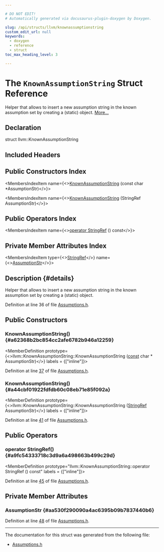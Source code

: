 ```yaml
---

# DO NOT EDIT!
# Automatically generated via docusaurus-plugin-doxygen by Doxygen.

slug: /api/structs/llvm/knownassumptionstring
custom_edit_url: null
keywords:
  - doxygen
  - reference
  - struct
toc_max_heading_level: 3

---
```





# The `KnownAssumptionString` Struct Reference

<DoxygenPage pluginConfig={pluginConfig}>

Helper that allows to insert a new assumption string in the known assumption set by creating a (static) object. <a href="#details">More...</a>

## Declaration

<CodeBlock>struct llvm::KnownAssumptionString</CodeBlock>

## Included Headers

<IncludesList>
<IncludesListItem
  filePath="llvm/IR/Assumptions.h"
  permalink="/docs/api/files/include/include/llvm/include/llvm/ir/assumptions-h"
  isLocal="true" />
</IncludesList>

## Public Constructors Index

<MembersIndex>

<MembersIndexItem
  name={<><a href="#a62368b2bc854cc2afe6782b946a12259">KnownAssumptionString</a> (const char &#42;AssumptionStr)</>}>
</MembersIndexItem>

<MembersIndexItem
  name={<><a href="#a44cbf01922fdfdb60c08eb71e85f092a">KnownAssumptionString</a> (StringRef AssumptionStr)</>}>
</MembersIndexItem>

</MembersIndex>

## Public Operators Index

<MembersIndex>

<MembersIndexItem
  name={<><a href="#a9fc54333718c3d9a6a498663b499c29d">operator StringRef</a> () const</>}>
</MembersIndexItem>

</MembersIndex>

## Private Member Attributes Index

<MembersIndex>

<MembersIndexItem
  type={<><a href="/docs/api/classes/llvm/stringref">StringRef</a></>}
  name={<><a href="#aa530f290090a4ac6395b09b7837440b6">AssumptionStr</a></>}>
</MembersIndexItem>

</MembersIndex>

## Description {#details}

Helper that allows to insert a new assumption string in the known assumption set by creating a (static) object.

Definition at line 36 of file <a href="/docs/api/files/include/include/llvm/include/llvm/ir/assumptions-h">Assumptions.h</a>.

<SectionDefinition>

## Public Constructors

### KnownAssumptionString() {#a62368b2bc854cc2afe6782b946a12259}

<MemberDefinition
  prototype={<>llvm::KnownAssumptionString::KnownAssumptionString (<a href="/docs/api/files/lib/lib/target/lib/target/aarch64/aarch64promoteconstant-cpp/#a90f8350fecae261c25be85d38b451bff">const</a> char &#42; AssumptionStr)</>}
  labels = {["inline"]}>

Definition at line <a href="/docs/api/files/include/include/llvm/include/llvm/ir/assumptions-h/#l00037">37</a> of file <a href="/docs/api/files/include/include/llvm/include/llvm/ir/assumptions-h">Assumptions.h</a>.
</MemberDefinition>

### KnownAssumptionString() {#a44cbf01922fdfdb60c08eb71e85f092a}

<MemberDefinition
  prototype={<>llvm::KnownAssumptionString::KnownAssumptionString (<a href="/docs/api/classes/llvm/stringref">StringRef</a> AssumptionStr)</>}
  labels = {["inline"]}>

Definition at line <a href="/docs/api/files/include/include/llvm/include/llvm/ir/assumptions-h/#l00041">41</a> of file <a href="/docs/api/files/include/include/llvm/include/llvm/ir/assumptions-h">Assumptions.h</a>.
</MemberDefinition>

</SectionDefinition>

<SectionDefinition>

## Public Operators

### operator StringRef() {#a9fc54333718c3d9a6a498663b499c29d}

<MemberDefinition
  prototype="llvm::KnownAssumptionString::operator StringRef () const"
  labels = {["inline"]}>

Definition at line <a href="/docs/api/files/include/include/llvm/include/llvm/ir/assumptions-h/#l00045">45</a> of file <a href="/docs/api/files/include/include/llvm/include/llvm/ir/assumptions-h">Assumptions.h</a>.
</MemberDefinition>

</SectionDefinition>

<SectionDefinition>

## Private Member Attributes

### AssumptionStr {#aa530f290090a4ac6395b09b7837440b6}

<MemberDefinition
  prototype="StringRef llvm::KnownAssumptionString::AssumptionStr">

Definition at line <a href="/docs/api/files/include/include/llvm/include/llvm/ir/assumptions-h/#l00048">48</a> of file <a href="/docs/api/files/include/include/llvm/include/llvm/ir/assumptions-h">Assumptions.h</a>.
</MemberDefinition>

</SectionDefinition>

<hr/>

The documentation for this struct was generated from the following file:

<ul>
<li><a href="/docs/api/files/include/include/llvm/include/llvm/ir/assumptions-h">Assumptions.h</a></li>
</ul>

</DoxygenPage>
